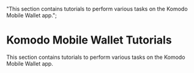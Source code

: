   "This section contains tutorials to perform various tasks on the Komodo Mobile Wallet app.";

# Komodo Mobile Wallet Tutorials

This section contains tutorials to perform various tasks on the Komodo Mobile Wallet app.

<TocForIndex />
